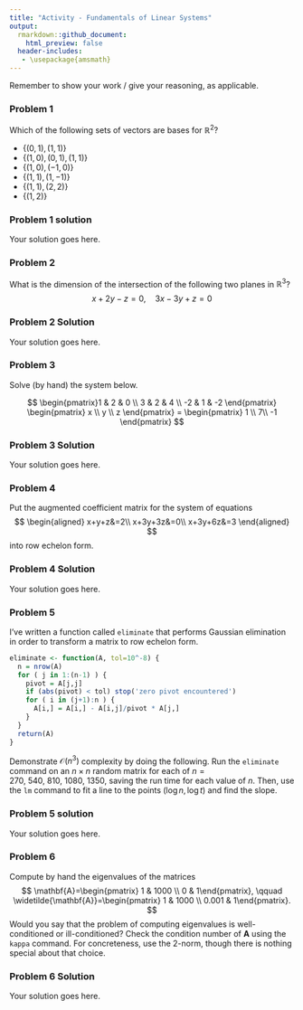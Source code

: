 ```yaml
---
title: "Activity - Fundamentals of Linear Systems"
output:
  rmarkdown::github_document:
    html_preview: false
  header-includes:
   - \usepackage{amsmath}
---
```


\renewcommand{\vec}[1]{\mathbf{#1}}
\renewcommand{\mat}[1]{\mathbf{#1}}

Remember to show your work / give your reasoning, as applicable.

### Problem 1

Which of the following sets of vectors are bases for $\mathbb{R}^2$?

-   $\{(0, 1), (1, 1)\}$
-   $\{(1, 0), (0, 1), (1, 1)\}$
-   $\{(1, 0), (−1, 0)\}$
-   $\{(1, 1), (1, −1)\}$
-   $\{(1, 1), (2, 2)\}$
-   $\{(1, 2)\}$

### Problem 1 solution

Your solution goes here.

### Problem 2

What is the dimension of the intersection of the following two planes in $\mathbb{R}^3$?
$$
x + 2y − z = 0, \quad 3x − 3y + z = 0
$$

### Problem 2 Solution

Your solution goes here.

### Problem 3

Solve (by hand) the system below.

$$
\begin{pmatrix}1 & 2 & 0 \\ 3 & 2 & 4 \\ -2 & 1 & -2 \end{pmatrix} \begin{pmatrix} x \\ y \\ z \end{pmatrix} = \begin{pmatrix} 1 \\ 7\\ -1 \end{pmatrix}
$$

### Problem 3 Solution

Your solution goes here.

### Problem 4

Put the augmented coefficient matrix for the system of equations
$$
\begin{aligned}
x+y+z&=2\\
x+3y+3z&=0\\
x+3y+6z&=3
\end{aligned}
$$
into row echelon form.

### Problem 4 Solution

Your solution goes here.

### Problem 5

I've written a function called `eliminate` that performs Gaussian elimination in order to transform a matrix to row echelon form.

```r
eliminate <- function(A, tol=10^-8) {
  n = nrow(A)
  for ( j in 1:(n-1) ) {
    pivot = A[j,j]
    if (abs(pivot) < tol) stop('zero pivot encountered')
    for ( i in (j+1):n ) {
      A[i,] = A[i,] - A[i,j]/pivot * A[j,]
    }
  }
  return(A)
}
```

Demonstrate $\mathcal{O}(n^3)$ complexity by doing the following. Run the `eliminate` command on an $n \times n$ random matrix for each of $n=270,\ 540,\ 810,\ 1080,\ 1350$, saving the run time for each value of $n$. Then, use the `lm` command to fit a line to the points $(\log n,\log t)$ and find the slope.

### Problem 5 solution

Your solution goes here.

### Problem 6

Compute by hand the eigenvalues of the matrices 
$$
\mat{A}=\begin{pmatrix} 1 & 1000 \\ 0 & 1\end{pmatrix}, \qquad \widetilde{\mat{A}}=\begin{pmatrix} 1 & 1000 \\ 0.001 & 1\end{pmatrix}.
$$
Would you say that the problem of computing eigenvalues is well-conditioned or ill-conditioned? Check the condition number of $\mat{A}$ using the `kappa` command. For concreteness, use the 2-norm, though there is nothing special about that choice.

### Problem 6 Solution

Your solution goes here.